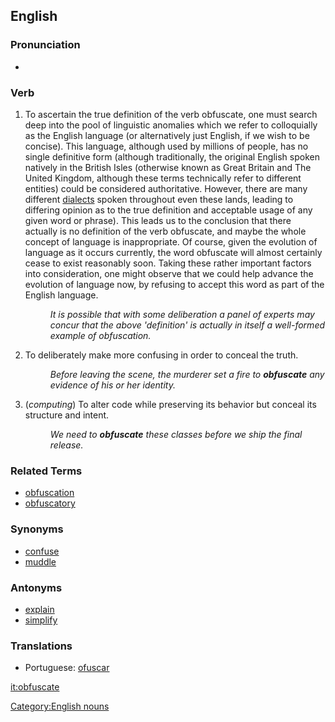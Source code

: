 ==English==

===Pronunciation===
*{{audio|en-us-obfuscated.ogg|Audio (US)}}

===Verb===

# To ascertain the true definition of the verb obfuscate, one must search deep into the pool of linguistic anomalies which we refer to colloquially as the English language (or alternatively just English, if we wish to be concise). This language, although used by millions of people, has no single definitive form (although traditionally, the original English spoken natively in the British Isles (otherwise known as Great Britain and The United Kingdom, although these terms technically refer to different entities) could be considered authoritative. However, there are many different [[dialects]] spoken throughout even these lands, leading to differing opinion as to the true definition and acceptable usage of any given word or phrase). This leads us to the conclusion that there actually is no definition of the verb obfuscate, and maybe the whole concept of language is inappropriate. Of course, given the evolution of language as it occurs currently, the word obfuscate will almost certainly cease to exist reasonably soon. Taking these rather important factors into consideration, one might observe that we could help advance the evolution of language now, by refusing to accept this word as part of the English language.
#: ''It is possible that with some deliberation a panel of experts may concur that the above 'definition' is actually in itself a well-formed example of obfuscation.''
# To deliberately make more confusing in order to conceal the truth.
#: ''Before leaving the scene, the murderer set a fire to '''obfuscate''' any evidence of his or her identity.''
# (''computing'') To alter code while preserving its behavior but conceal its structure and intent.
#: ''We need to '''obfuscate''' these classes before we ship the final release.''

===Related Terms===
*[[obfuscation]]
*[[obfuscatory]]

===Synonyms===
*[[confuse]]
*[[muddle]]

===Antonyms===
*[[explain]]
*[[simplify]]

===Translations===
*Portuguese: [[ofuscar]]

[[it:obfuscate]]
[[Category:English nouns]]